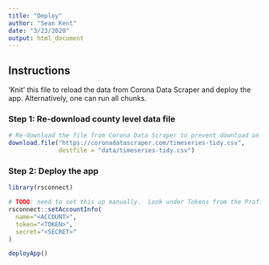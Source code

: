 ```yaml
---
title: "Deploy"
author: "Sean Kent"
date: "3/23/2020"
output: html_document
---
```


## Instructions

'Knit' this file to reload the data from Corona Data Scraper and deploy the app.  Alternatively, one can run all chunks.

### Step 1: Re-download county level data file

```r
# Re-download the file from Corona Data Scraper to prevent download on each Shiny session (time consuming)
download.file("https://coronadatascraper.com/timeseries-tidy.csv",
              destfile = "data/timeseries-tidy.csv")

```

### Step 2: Deploy the app

```r
library(rsconnect)

# TODO: need to set this up manually.  Look under Tokens from the Profile section
rsconnect::setAccountInfo(
  name="<ACCOUNT>",
  token="<TOKEN>",
  secret="<SECRET>"
)

deployApp()
```
 
 